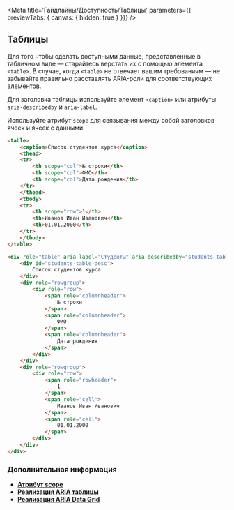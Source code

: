 
<Meta
  title='Гайдлайны/Доступность/Таблицы'
  parameters={{ previewTabs: { canvas: { hidden: true } }}}
/>

## Таблицы

Для того чтобы сделать доступными данные, представленные в табличном виде — старайтесь верстать их с помощью элемента `<table>`. В случае, когда `<table>` не отвечает вашим требованиям — не забывайте правильно расставлять ARIA-роли для соответствующих элементов.

Для заголовка таблицы используйте элемент `<caption>` или атрибуты `aria-describedby` и `aria-label`.

Используйте атрибут `scope` для связывания между собой заголовков ячеек и ячеек с данными.

```html
<table>
    <caption>Список студентов курса</caption>
    <thead>
    <tr>
        <th scope="col">№ строки</th>
        <th scope="col">ФИО</th>
        <th scope="col">Дата рождения</th>
    </tr>
    </thead>
    <tbody>
    <tr>
        <th scope="row">1</th>
        <th>Иванов Иван Иванович</th>
        <th>01.01.2000</th>
    </tr>
    </tbody>
</table>
```

```html
<div role="table" aria-label="Студенты" aria-describedby="students-table-desc">
    <div id="students-table-desc">
        Список студентов курса
    </div>
    <div role="rowgroup">
        <div role="row">
            <span role="columnheader">
                № строки
            </span>
            <span role="columnheader">
                ФИО
            </span>
            <span role="columnheader">
                Дата рождения
            </span>
        </div>
    </div>
    <div role="rowgroup">
        <div role="row">
            <span role="rowheader">
                1
            </span>
            <span role="cell">
                Иванов Иван Иванович
            </span>
            <span role="cell">
                01.01.2000
            </span>
        </div>
    </div>
</div>
```


### Дополнительная информация
- **[Атрибут scope](http://htmlbook.ru/html/th/scope)**
- **[Реализация ARIA таблицы](https://www.w3.org/TR/2019/NOTE-wai-aria-practices-1.1-20190814/examples/table/table.html)**
- **[Реализация ARIA Data Grid](https://www.w3.org/TR/2019/NOTE-wai-aria-practices-1.1-20190814/examples/grid/dataGrids.html)**

